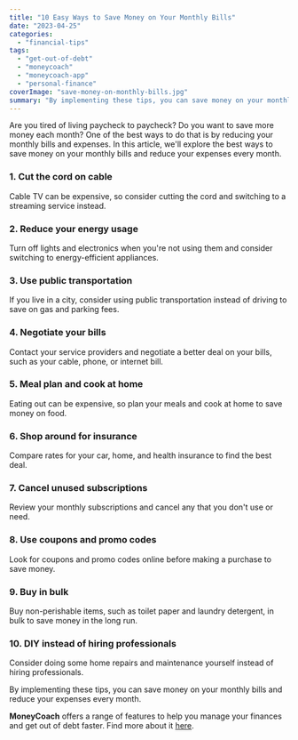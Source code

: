 ```yaml
---
title: "10 Easy Ways to Save Money on Your Monthly Bills"
date: "2023-04-25"
categories: 
  - "financial-tips"
tags: 
  - "get-out-of-debt"
  - "moneycoach"
  - "moneycoach-app"
  - "personal-finance"
coverImage: "save-money-on-monthly-bills.jpg"
summary: "By implementing these tips, you can save money on your monthly bills and reduce your expenses every month."
---
```


Are you tired of living paycheck to paycheck? Do you want to save more money each month? One of the best ways to do that is by reducing your monthly bills and expenses. In this article, we'll explore the best ways to save money on your monthly bills and reduce your expenses every month.

### 1\. Cut the cord on cable
Cable TV can be expensive, so consider cutting the cord and switching to a streaming service instead.
### 2\. Reduce your energy usage
Turn off lights and electronics when you're not using them and consider switching to energy-efficient appliances.
### 3\. Use public transportation
If you live in a city, consider using public transportation instead of driving to save on gas and parking fees.
### 4\. Negotiate your bills
Contact your service providers and negotiate a better deal on your bills, such as your cable, phone, or internet bill.
### 5\. Meal plan and cook at home
Eating out can be expensive, so plan your meals and cook at home to save money on food.
### 6\. Shop around for insurance
Compare rates for your car, home, and health insurance to find the best deal.
### 7\. Cancel unused subscriptions
Review your monthly subscriptions and cancel any that you don't use or need.
### 8\. Use coupons and promo codes
Look for coupons and promo codes online before making a purchase to save money.
### 9\. Buy in bulk
Buy non-perishable items, such as toilet paper and laundry detergent, in bulk to save money in the long run.
### 10\. DIY instead of hiring professionals
Consider doing some home repairs and maintenance yourself instead of hiring professionals.

By implementing these tips, you can save money on your monthly bills and reduce your expenses every month.

**MoneyCoach** offers a range of features to help you manage your finances and get out of debt faster. Find more about it [here](/).